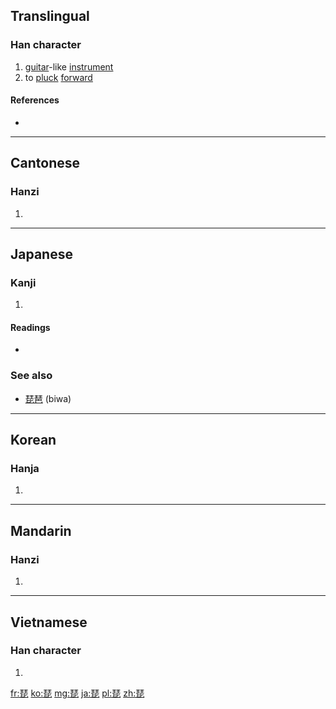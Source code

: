 ==Translingual==

===Han character===
{{Han char|rn=96|rad=玉|as=08|sn=12|four=11711|canj=MGPP|ids=⿱玨比}}

# [[guitar]]-like [[instrument]]
# to [[pluck]] [[forward]]

====References====
* {{Han ref|kx=0736.010|dkj=21080|dj=1147.090|hdz=21119.040|uh=7435|ud=29749|bh=B55C|bd=46428}}

----

==Cantonese==

===Hanzi===
{{yue-hanzi|jyut=[[pei4]]|y=pei4}}

# {{defn|lang=yue|sort=玉08}}

----

==Japanese==

===Kanji===
{{ja-kanji|grade=|rs=玉08}}

# {{defn|lang=ja|sort=玉08}}

====Readings====
* {{ja-readings|on=[[び]] (bi), [[ひ]] (hi)|kun=|nanori=}}

===See also===
* [[琵琶]] (biwa)

----

==Korean==

===Hanja===
{{ko-hanja|hangeul=비|eumhun=|rv=bi|mr=pi|y=pi}}

# {{defn|lang=ko|sort=玉08}}

----

==Mandarin==

===Hanzi===
{{cmn-hanzi|pin=[[pí]] ([[pi2]])|wg=p'i<sup>2</sup>}}

# {{defn|lang=cmn|sort=玉08}}

----

==Vietnamese==

===Han character===
{{vi-hantu|[[tì]], [[tỳ]]|rs=玉08}}

# {{defn|lang=vi|sort=玉08}}

[[fr:琵]]
[[ko:琵]]
[[mg:琵]]
[[ja:琵]]
[[pl:琵]]
[[zh:琵]]